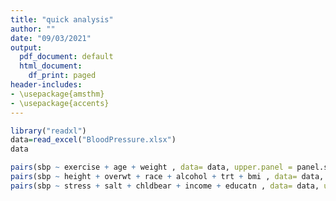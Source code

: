 ```yaml
---
title: "quick analysis"
author: ""
date: "09/03/2021"
output:
  pdf_document: default
  html_document:
    df_print: paged
header-includes:
- \usepackage{amsthm}
- \usepackage{accents}
---
```


```r
library("readxl")
data=read_excel("BloodPressure.xlsx")
data

pairs(sbp ~ exercise + age + weight , data= data, upper.panel = panel.smooth)
pairs(sbp ~ height + overwt + race + alcohol + trt + bmi , data= data, upper.panel = panel.smooth)
pairs(sbp ~ stress + salt + chldbear + income + educatn , data= data, upper.panel = panel.smooth)


```

